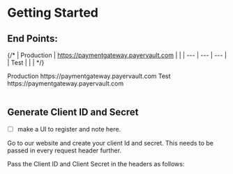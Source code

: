 # Getting Started

## End Points:

{/* | Production | https://paymentgateway.payervault.com |  |
| --- | --- | --- |
| Test |  |  | */}

<Table>
  <TableBody>
    <TableRow>
        <TableHead>Production</TableHead>
        <TableCell>https://paymentgateway.payervault.com</TableCell>
    </TableRow>
    <TableRow>
        <TableHead>Test</TableHead>
        <TableCell>https://paymentgateway.payervault.com</TableCell>
    </TableRow>    
  </TableBody>
</Table>


## Generate Client ID and Secret

- [ ]  make a UI to register and note here.

Go to our website and create your client Id and secret. This needs to be passed in every request header further.

Pass the Client ID and Client Secret in the headers as follows:

<IdAndSecTable/>

